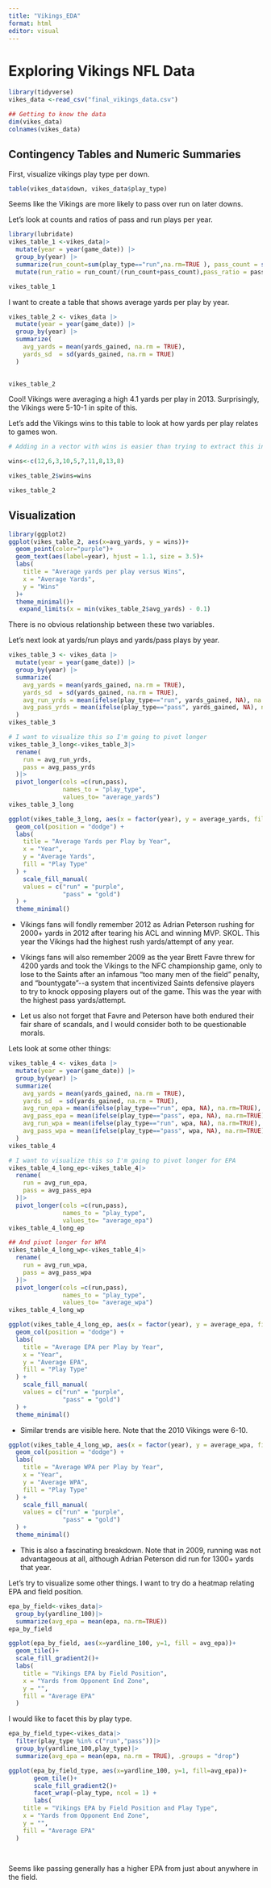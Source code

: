 ```yaml
---
title: "Vikings_EDA"
format: html
editor: visual
---
```


# Exploring Vikings NFL Data

```r
library(tidyverse)
vikes_data <-read_csv("final_vikings_data.csv")
```

```r

## Getting to know the data
dim(vikes_data)
colnames(vikes_data)

```

## Contingency Tables and Numeric Summaries

First, visualize vikings play type per down.

```r
table(vikes_data$down, vikes_data$play_type)
```

Seems like the Vikings are more likely to pass over run on later downs.

Let's look at counts and ratios of pass and run plays per year.

```r
library(lubridate)
vikes_table_1 <-vikes_data|>
  mutate(year = year(game_date)) |>
  group_by(year) |> 
  summarize(run_count=sum(play_type=="run",na.rm=TRUE ), pass_count = sum(play_type=="pass",na.rm=TRUE))|>
  mutate(run_ratio = run_count/(run_count+pass_count),pass_ratio = pass_count/(run_count+pass_count))

vikes_table_1
```

I want to create a table that shows average yards per play by year.

```r
vikes_table_2 <- vikes_data |>
  mutate(year = year(game_date)) |>
  group_by(year) |>
  summarize(
    avg_yards = mean(yards_gained, na.rm = TRUE),
    yards_sd  = sd(yards_gained, na.rm = TRUE)
  )
            
```

```r
vikes_table_2
```

Cool! Vikings were averaging a high 4.1 yards per play in 2013. Surprisingly, the Vikings were 5-10-1 in spite of this.

Let's add the Vikings wins to this table to look at how yards per play relates to games won.

```r
# Adding in a vector with wins is easier than trying to extract this information from a play by play dataset.

wins<-c(12,6,3,10,5,7,11,8,13,8)

vikes_table_2$wins=wins

vikes_table_2
```

## Visualization

```r
library(ggplot2)
ggplot(vikes_table_2, aes(x=avg_yards, y = wins))+
  geom_point(color="purple")+
  geom_text(aes(label=year), hjust = 1.1, size = 3.5)+
  labs(
    title = "Average yards per play versus Wins",
    x = "Average Yards",
    y = "Wins"
  )+
  theme_minimal()+
   expand_limits(x = min(vikes_table_2$avg_yards) - 0.1)
```

There is no obvious relationship between these two variables.

Let's next look at yards/run plays and yards/pass plays by year.

```r
vikes_table_3 <- vikes_data |>
  mutate(year = year(game_date)) |>
  group_by(year) |>
  summarize(
    avg_yards = mean(yards_gained, na.rm = TRUE),
    yards_sd  = sd(yards_gained, na.rm = TRUE),
    avg_run_yrds = mean(ifelse(play_type=="run", yards_gained, NA), na.rm=TRUE),
    avg_pass_yrds = mean(ifelse(play_type=="pass", yards_gained, NA), na.rm=TRUE)
  )
vikes_table_3

# I want to visualize this so I'm going to pivot longer
vikes_table_3_long<-vikes_table_3|>
  rename(
    run = avg_run_yrds,
    pass = avg_pass_yrds
  )|>
  pivot_longer(cols =c(run,pass),
               names_to = "play_type",
               values_to= "average_yards")
vikes_table_3_long
```

```r
ggplot(vikes_table_3_long, aes(x = factor(year), y = average_yards, fill = play_type)) +
  geom_col(position = "dodge") +
  labs(
    title = "Average Yards per Play by Year",
    x = "Year",
    y = "Average Yards",
    fill = "Play Type"
  ) +
    scale_fill_manual(
    values = c("run" = "purple",   
               "pass" = "gold")  
  ) +
  theme_minimal()
```

-   Vikings fans will fondly remember 2012 as Adrian Peterson rushing for 2000+ yards in 2012 after tearing his ACL and winning MVP. SKOL. This year the Vikings had the highest rush yards/attempt of any year.

-   Vikings fans will also remember 2009 as the year Brett Favre threw for 4200 yards and took the Vikings to the NFC championship game, only to lose to the Saints after an infamous "too many men of the field" penalty, and "bountygate"\--a system that incentivized Saints defensive players to try to knock opposing players out of the game. This was the year with the highest pass yards/attempt.

-   Let us also not forget that Favre and Peterson have both endured their fair share of scandals, and I would consider both to be questionable morals.

Lets look at some other things:

```r
vikes_table_4 <- vikes_data |>
  mutate(year = year(game_date)) |>
  group_by(year) |>
  summarize(
    avg_yards = mean(yards_gained, na.rm = TRUE),
    yards_sd  = sd(yards_gained, na.rm = TRUE),
    avg_run_epa = mean(ifelse(play_type=="run", epa, NA), na.rm=TRUE),
    avg_pass_epa = mean(ifelse(play_type=="pass", epa, NA), na.rm=TRUE),
    avg_run_wpa = mean(ifelse(play_type=="run", wpa, NA), na.rm=TRUE),
    avg_pass_wpa = mean(ifelse(play_type=="pass", wpa, NA), na.rm=TRUE)
  )
vikes_table_4

# I want to visualize this so I'm going to pivot longer for EPA
vikes_table_4_long_ep<-vikes_table_4|>
  rename(
    run = avg_run_epa,
    pass = avg_pass_epa
  )|>
  pivot_longer(cols =c(run,pass),
               names_to = "play_type",
               values_to= "average_epa")
vikes_table_4_long_ep

## And pivot longer for WPA
vikes_table_4_long_wp<-vikes_table_4|>
  rename(
    run = avg_run_wpa,
    pass = avg_pass_wpa
  )|>
  pivot_longer(cols =c(run,pass),
               names_to = "play_type",
               values_to= "average_wpa")
vikes_table_4_long_wp

```

```r
ggplot(vikes_table_4_long_ep, aes(x = factor(year), y = average_epa, fill = play_type)) +
  geom_col(position = "dodge") +
  labs(
    title = "Average EPA per Play by Year",
    x = "Year",
    y = "Average EPA",
    fill = "Play Type"
  ) +
    scale_fill_manual(
    values = c("run" = "purple",   
               "pass" = "gold")  
  ) +
  theme_minimal()
```

-   Similar trends are visible here. Note that the 2010 Vikings were 6-10.

```r
ggplot(vikes_table_4_long_wp, aes(x = factor(year), y = average_wpa, fill = play_type)) +
  geom_col(position = "dodge") +
  labs(
    title = "Average WPA per Play by Year",
    x = "Year",
    y = "Average WPA",
    fill = "Play Type"
  ) +
    scale_fill_manual(
    values = c("run" = "purple",   
               "pass" = "gold")  
  ) +
  theme_minimal()
```

-   This is also a fascinating breakdown. Note that in 2009, running was not advantageous at all, although Adrian Peterson did run for 1300+ yards that year.

Let's try to visualize some other things. I want to try do a heatmap relating EPA and field position.

```r
epa_by_field<-vikes_data|>
  group_by(yardline_100)|>
  summarize(avg_epa = mean(epa, na.rm=TRUE))
epa_by_field
```

```r
ggplot(epa_by_field, aes(x=yardline_100, y=1, fill = avg_epa))+
  geom_tile()+
  scale_fill_gradient2()+
  labs(
    title = "Vikings EPA by Field Position",
    x = "Yards from Opponent End Zone",
    y = "",
    fill = "Average EPA"
  ) 

```

I would like to facet this by play type.

```r

epa_by_field_type<-vikes_data|>
  filter(play_type %in% c("run","pass"))|>
  group_by(yardline_100,play_type)|>
  summarize(avg_epa = mean(epa, na.rm = TRUE), .groups = "drop")

ggplot(epa_by_field_type, aes(x=yardline_100, y=1, fill=avg_epa))+
       geom_tile()+
       scale_fill_gradient2()+
       facet_wrap(~play_type, ncol = 1) +
       labs(
    title = "Vikings EPA by Field Position and Play Type",
    x = "Yards from Opponent End Zone",
    y = "",
    fill = "Average EPA"
  )
         
  
```

Seems like passing generally has a higher EPA from just about anywhere in the field.
